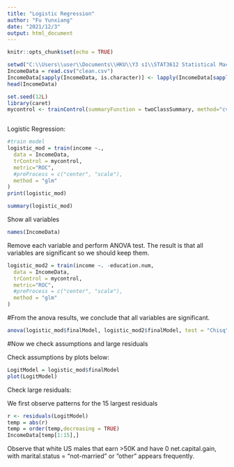 ---
title: "Logistic Regression"
author: "Fu Yunxiang"
date: "2021/12/3"
output: html_document
---

```{r setup, include=FALSE}
knitr::opts_chunk$set(echo = TRUE)
```


```{r}
setwd("C:\\Users\\user\\Documents\\HKU\\Y3 s1\\STAT3612 Statistical Machine Learning\\Project")
IncomeData = read.csv("clean.csv")
IncomeData[sapply(IncomeData, is.character)] <- lapply(IncomeData[sapply(IncomeData, is.character)], as.factor)
head(IncomeData)
```


```{r}
set.seed(12L)
library(caret)
mycontrol <- trainControl(summaryFunction = twoClassSummary, method="cv", number=10, classProbs = TRUE)
```


```{r}
```


Logistic Regression:
```{r}
#train model
logistic_mod = train(income ~.,
  data = IncomeData,
  trControl = mycontrol,
  metric="ROC",
  #preProcess = c("center", "scale"),
  method = "glm"
)
print(logistic_mod)
```

```{r}
summary(logistic_mod)
```

Show all variables 
```{r}
names(IncomeData)
```
Remove each variable and perform ANOVA test. The result is that all variables are significant so we should keep them.
```{r}
logistic_mod2 = train(income ~. -education.num,
  data = IncomeData,
  trControl = mycontrol,
  metric="ROC",
  #preProcess = c("center", "scale"),
  method = "glm"
)
```

#From the anova results, we conclude that all variables are significant.
```{r}
anova(logistic_mod$finalModel, logistic_mod2$finalModel, test = "Chisq")
```

#Now we check assumptions and large residuals

Check assumptions by plots below:
```{r}
LogitModel = logistic_mod$finalModel
plot(LogitModel)
```

Check large residuals:

We first observe patterns for the 15 largest residuals
```{r}
r <- residuals(LogitModel)
temp = abs(r)
temp = order(temp,decreasing = TRUE)
IncomeData[temp[1:15],]
```
Observe that white US males that earn >50K and have 0 net.capital.gain, with marital.status = "not-married" or "other" appears frequently.